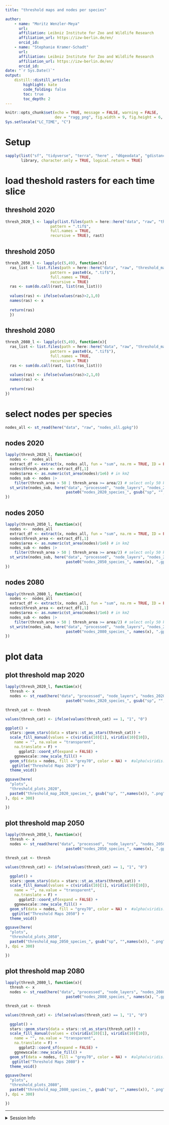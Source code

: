 ```yaml
---
title: "threshold maps and nodes per species" 

author:
    - name: "Moritz Wenzler-Meya"
      url: 
      affiliation: Leibniz Institute for Zoo and Wildlife Research
      affiliation_url: https://izw-berlin.de/en/
      orcid_id: 
    - name: "Stephanie Kramer-Schadt"
      url: 
      affiliation: Leibniz Institute for Zoo and Wildlife Research
      affiliation_url: https://izw-berlin.de/en/
      orcid_id:
date: "`r Sys.Date()`"
output: 
    distill::distill_article:
        highlight: kate
        code_folding: false  
        toc: true            
        toc_depth: 2         
---
```


```r
knitr::opts_chunk$set(echo = TRUE, message = FALSE, warning = FALSE, 
                      dev = "ragg_png", fig.width = 9, fig.height = 6, dpi = 600, retina = 1)
Sys.setlocale("LC_TIME", "C")
```

# Setup

```r
sapply(list("sf", "tidyverse", "terra", "here" , "d6geodata", "gdistance", "viridis"), 
       library, character.only = TRUE, logical.return = TRUE)
```

# load theshold rasters for each time slice

## threshold 2020

```r
thresh_2020_l <- lapply(list.files(path = here::here("data", "raw", "threshold_maps", "threshold_maps_2020"),
                    pattern = ".tif$",
                    full.names = TRUE,
                    recursive = TRUE), rast) 
```

## threshold 2050

```r
thresh_2050_l <- lapply(c(5,49), function(x){
  ras_list <- list.files(path = here::here("data", "raw", "threshold_maps", "threshold_maps_2050"),
                    pattern = paste0(x, ".tif$"),
                    full.names = TRUE,
                    recursive = TRUE)
  ras <- sum(do.call(rast, list(ras_list)))
  
  values(ras) <- ifelse(values(ras)>2,1,0)
  names(ras) <- x
  
  return(ras)
  })


```

## threshold 2080

```r
thresh_2080_l <- lapply(c(5,49), function(x){
  ras_list <- list.files(path = here::here("data", "raw", "threshold_maps", "threshold_maps_2080"),
                    pattern = paste0(x, ".tif$"),
                    full.names = TRUE,
                    recursive = TRUE)
  ras <- sum(do.call(rast, list(ras_list)))
  
  values(ras) <- ifelse(values(ras)>2,1,0)
  names(ras) <- x
  
  return(ras)
})
```

# select nodes per species

```r
nodes_all <- st_read(here("data", "raw", "nodes_all.gpkg"))
```


## nodes 2020

```r
lapply(thresh_2020_l, function(x){
  nodes <-  nodes_all
  extract_df <- extract(x, nodes_all, fun = "sum", na.rm = TRUE, ID = FALSE)*0.865 # because of lat lon
  nodes$thresh_area <- extract_df[,1]
  nodes$area <- as.numeric(st_area(nodes)/1e6) # in km2
  nodes_sub <- nodes |> 
    filter(thresh_area > 50 | thresh_area >= area/2) # select only 50 km2 or if half of area is covered by threshold map
  st_write(nodes_sub, here("data", "processed", "node_layers", "nodes_2020",
                           paste0("nodes_2020_species_", gsub("sp", "", names(x)), ".gpkg")))
}) 

```

## nodes 2050

```r
lapply(thresh_2050_l, function(x){
  nodes <-  nodes_all
  extract_df <- extract(x, nodes_all, fun = "sum", na.rm = TRUE, ID = FALSE)*0.865 # because of lat lon
  nodes$thresh_area <- extract_df[,1]
  nodes$area <- as.numeric(st_area(nodes)/1e6) # in km2
  nodes_sub <- nodes |> 
    filter(thresh_area > 50 | thresh_area >= area/2) # select only 50 km2 or if half of area is covered by threshold map
  st_write(nodes_sub, here("data", "processed", "node_layers", "nodes_2050",
                           paste0("nodes_2050_species_", names(x), ".gpkg")))
}) 
```

## nodes 2080

```r
lapply(thresh_2080_l, function(x){
  nodes <-  nodes_all
  extract_df <- extract(x, nodes_all, fun = "sum", na.rm = TRUE, ID = FALSE)*0.865 # because of lat lon
  nodes$thresh_area <- extract_df[,1]
  nodes$area <- as.numeric(st_area(nodes)/1e6) # in km2
  nodes_sub <- nodes |> 
    filter(thresh_area > 50 | thresh_area >= area/2) # select only 50 km2 or if half of area is covered by threshold map
  st_write(nodes_sub, here("data", "processed", "node_layers", "nodes_2080",
                           paste0("nodes_2080_species_", names(x), ".gpkg")))
}) 
```


# plot data

## plot threshold map 2020

```r
lapply(thresh_2020_l, function(x){
  thresh <- x
  nodes <- st_read(here("data", "processed", "node_layers", "nodes_2020",
                           paste0("nodes_2020_species_", gsub("sp", "", names(x)), ".gpkg"))) |> st_transform(4326)

thresh_cat <- thresh

values(thresh_cat) <- ifelse(values(thresh_cat) == 1, "1", "0")

ggplot() + 
  stars::geom_stars(data = stars::st_as_stars(thresh_cat)) + 
  scale_fill_manual(values = c(viridis(10)[1], viridis(10)[10]), 
    name = "", na.value = "transparent",
    na.translate = F) + 
      ggplot2::coord_sf(expand = FALSE) + 
    ggnewscale::new_scale_fill() +
  geom_sf(data = nodes, fill = "grey70", color = NA) +  #alpha(viridis::viridis(10)[10], 0.7)
   ggtitle("Threshold Maps 2020") + 
  theme_void()

ggsave(here(
  "plots",
  "threshold_plots_2020",
  paste0("threshold_map_2020_species_", gsub("sp", "",names(x)), ".png")
), dpi = 300)

})
```

## plot threshold map 2050

```r
lapply(thresh_2050_l, function(x){
  thresh <- x
  nodes <- st_read(here("data", "processed", "node_layers", "nodes_2050",
                           paste0("nodes_2050_species_", names(x), ".gpkg"))) |> st_transform(4326)

thresh_cat <- thresh

values(thresh_cat) <- ifelse(values(thresh_cat) == 1, "1", "0")

  ggplot() + 
  stars::geom_stars(data = stars::st_as_stars(thresh_cat)) + 
  scale_fill_manual(values = c(viridis(10)[1], viridis(10)[10]), 
    name = "", na.value = "transparent",
    na.translate = F) + 
      ggplot2::coord_sf(expand = FALSE) + 
    ggnewscale::new_scale_fill() +
  geom_sf(data = nodes, fill = "grey70", color = NA) +  #alpha(viridis::viridis(10)[10], 0.7)
   ggtitle("Threshold Maps 2050") + 
  theme_void()

ggsave(here(
  "plots",
  "threshold_plots_2050",
  paste0("threshold_map_2050_species_", gsub("sp", "",names(x)), ".png")
), dpi = 300)

})
```

## plot threshold map 2080

```r
lapply(thresh_2080_l, function(x){
  thresh <- x
  nodes <- st_read(here("data", "processed", "node_layers", "nodes_2080",
                           paste0("nodes_2080_species_", names(x), ".gpkg"))) |> st_transform(4326)

thresh_cat <- thresh

values(thresh_cat) <- ifelse(values(thresh_cat) == 1, "1", "0")

  ggplot() + 
  stars::geom_stars(data = stars::st_as_stars(thresh_cat)) + 
  scale_fill_manual(values = c(viridis(10)[1], viridis(10)[10]), 
    name = "", na.value = "transparent",
    na.translate = F) + 
      ggplot2::coord_sf(expand = FALSE) + 
    ggnewscale::new_scale_fill() +
  geom_sf(data = nodes, fill = "grey70", color = NA) +  #alpha(viridis::viridis(10)[10], 0.7)
   ggtitle("Threshold Maps 2080") + 
  theme_void()

ggsave(here(
  "plots",
  "threshold_plots_2080",
  paste0("threshold_map_2080_species_", gsub("sp", "",names(x)), ".png")
), dpi = 300)

})
```


</details>


***

<details><summary>Session Info</summary>

```r
## DO NOT REMOVE!
Sys.time()
#git2r::repository() ## uncomment if you are using GitHub
sessionInfo()
```

</details>
